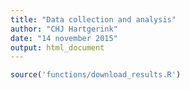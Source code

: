 ```yaml
---
title: "Data collection and analysis"
author: "CHJ Hartgerink"
date: "14 november 2015"
output: html_document
---
```


```r
source('functions/download_results.R')
```